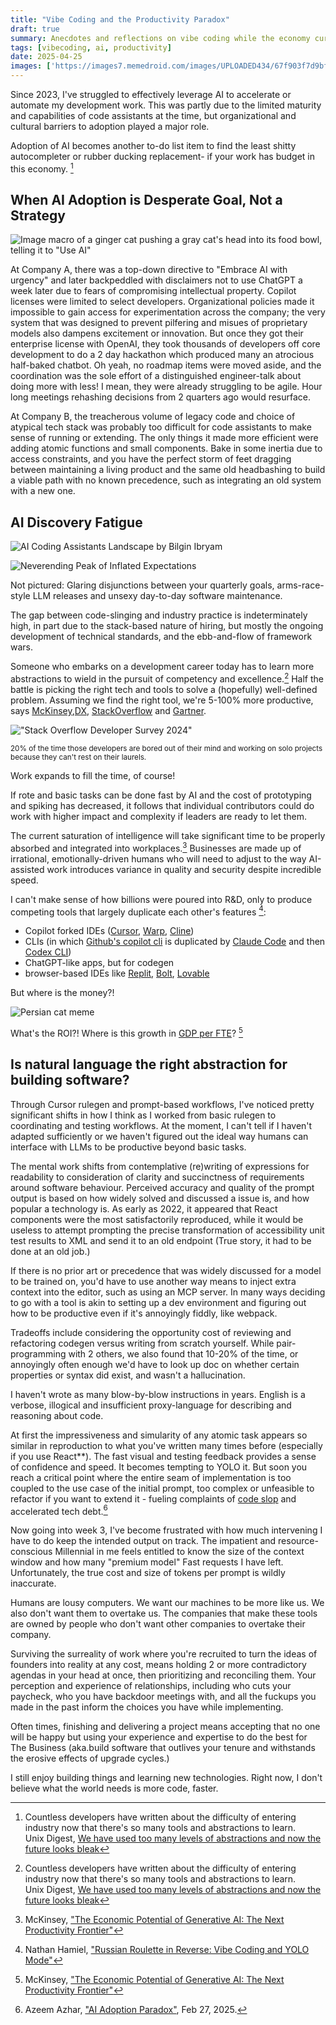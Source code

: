 ```yaml
---
title: "Vibe Coding and the Productivity Paradox"
draft: true
summary: Anecdotes and reflections on vibe coding while the economy curdles.
tags: [vibecoding, ai, productivity]
date: 2025-04-25
images: ['https://images7.memedroid.com/images/UPLOADED434/67f903f7d9bf0.webp']
---
```


Since 2023, I've struggled to effectively leverage AI to accelerate or automate my development work. This was partly due to the limited maturity and capabilities of code assistants at the time, but organizational and cultural barriers to adoption played a major role.

Adoption of AI becomes another to-do list item to find the least shitty autocompleter or rubber ducking replacement- if your work has budget in this economy. [^1]

## When AI Adoption is Desperate Goal, Not a Strategy

![Image macro of a ginger cat pushing a gray cat's head into its food bowl, telling it to "Use AI"](/static/images/blog/vibe-coding-productivity-paradox/catfood-ai.png)

At Company A, there was a top-down directive to "Embrace AI with urgency" and later backpeddled with disclaimers not to use ChatGPT a week later due to fears of compromising intellectual property. Copilot licenses were limited to select developers. Organizational policies made it impossible to gain access for experimentation across the company; the very system that was designed to prevent pilfering and misues of proprietary models also dampens excitement or innovation. But once they got their enterprise license with OpenAI, they took thousands of developers off core development to do a 2 day hackathon which produced many an atrocious half-baked chatbot. Oh yeah, no roadmap items were moved aside, and the coordination was the sole effort of a distinguished engineer-talk about doing more with less! I mean, they were already struggling to be agile. Hour long meetings rehashing decisions from 2 quarters ago would resurface.

At Company B, the treacherous volume of legacy code and choice of atypical tech stack was probably too difficult for code assistants to make sense of running or extending. The only things it made more efficient were adding atomic functions and small components. Bake in some inertia due to access constraints, and you have the perfect storm of feet dragging between maintaining a living product and the same old headbashing to build a viable path with no known precedence, such as integrating an old system with a new one.

## AI Discovery Fatigue 

<div className="flex flex-col md:flex-row gap-1">

<img src="https://substackcdn.com/image/fetch/f_auto,q_auto:good,fl_progressive:steep/https%3A%2F%2Fsubstack-post-media.s3.amazonaws.com%2Fpublic%2Fimages%2F691ea276-3b0e-487e-8fe3-5bd75ae0eb68_4464x4050.png" alt="AI Coding Assistants Landscape by Bilgin Ibryam" width={400} height={400} />

![Neverending Peak of Inflated Expectations](https://miro.medium.com/v2/resize:fit:1400/format:webp/1*z-09J8EwVu1vjFvjsboT_Q.png)

</div>

Not pictured: Glaring disjunctions between your quarterly goals, arms-race-style LLM releases and unsexy day-to-day software maintenance. 

The gap between code-slinging and industry practice is indeterminately high, in part due to the stack-based nature of hiring, but mostly the ongoing development of technical standards, and the ebb-and-flow of framework wars. 

Someone who embarks on a development career today has to learn more abstractions to wield in the pursuit of competency and excellence.[^1] Half the battle is picking the right tech and tools to solve a (hopefully) well-defined problem. Assuming we find the right tool, we're 5-100% more productive, says [McKinsey](https://www.mckinsey.com/capabilities/mckinsey-digital/our-insights/unleashing-developer-productivity-with-generative-ai),[DX](https://getdx.com/blog/ai-is-the-future-but-productivity-matters-more-than-ever/), [StackOverflow](https://stackoverflow.blog/2024/05/29/developers-get-by-with-a-little-help-from-ai-stack-overflow-knows-code-assistant-pulse-survey-results/) and [Gartner](https://www.gartner.com/doc/reprints?id=1-28J5Z00&ct=20240710&st=sb). 

!["Stack Overflow Developer Survey 2024"](https://cdn.stackoverflow.co/images/jo7n4k8s/production/30fe04b2a688fc0e917201eb9128a8f7683995ca-2400x1257.png?auto=format)

<small>20% of the time those developers are bored out of their mind and working on solo projects because they can't rest on their laurels.</small>

Work expands to fill the time, of course! 

If rote and basic tasks can be done fast by AI and the cost of prototyping and spiking has decreased, it follows that individual contributors could do work with higher impact and complexity if leaders are ready to let them.

The current saturation of intelligence will take significant time to be properly absorbed and integrated into workplaces.[^5] Businesses are made up of irrational, emotionally-driven humans who will need to adjust to the way AI-assisted work introduces variance in quality and security despite incredible speed.

I can't make sense of how billions were poured into R&D, only to produce competing tools that largely duplicate each other's features [^3]:

- Copilot forked IDEs ([Cursor](https://www.cursor.com/), [Warp](https://www.warp.dev/), [Cline](https://www.cline.dev/))
- CLIs (in which [Github's copilot cli](https://github.com/features/copilot) is duplicated by [Claude Code](https://github.com/anthropics/anthropic-codex) and then [Codex CLI](https://github.com/openai/codex-cli))
- ChatGPT-like apps, but for codegen
- browser-based IDEs like [Replit](https://replit.com/), [Bolt](https://bolt.new), [Lovable](https://www.lovable.dev/)


<span className="text-xl font-bold">But where is the money?!</span> 

![Persian cat meme](https://media1.tenor.com/m/mOR-MnUI3QEAAAAC/confused-white-persian-guardian.gif)

What's the ROI?! Where is this growth in [GDP per FTE](https://www.mckinsey.com/~/media/mckinsey/business%20functions/mckinsey%20digital/our%20insights/the%20economic%20potential%20of%20generative%20ai%20the%20next%20productivity%20frontier/the-economic-potential-of-generative-ai-the-next-productivity-frontier.pdf)? [^5]


## Is natural language the right abstraction for building software?

<LinkCard 
    title="@usrrname/cursorrules"
    image="https://usrrname.github.io/cursorrules/img/sara-gets-playful-with-vicodin.jpg"
    description="The article you're reading was inspired by my recent attempt to build a standard library in Cursor in order to keep up with the joneses." 
    url="https://github.com/usrrname/cursorrules" />

<LinkCard 
    title="Agentic AI Workflow Woes"
    image=""
    description="A deeper look at problems I had with setting up an agentic workflow in Cursor." 
    url="https://usrrname.github.io/cursorrules" />

Through Cursor rulegen and prompt-based workflows, I've noticed pretty significant shifts in how I think as I worked from basic rulegen to coordinating and testing workflows. At the moment, I can't tell if I haven't adapted sufficiently or we haven't figured out the ideal way humans can interface with LLMs to be productive beyond basic tasks.

The mental work shifts from contemplative (re)writing of expressions for readability to consideration of clarity and succinctness of requirements around software behaviour. Perceived accuracy and quality of the prompt output is based on how widely solved and discussed a issue is, and how popular a technology is. As early as 2022, it appeared that React components were the most satisfactorily reproduced, while it would be useless to attempt prompting the precise transformation of accessibility unit test results to XML and send it to an old endpoint (True story, it had to be done at an old job.) 

If there is no prior art or precedence that was widely discussed for a model to be trained on, you'd have to use another way means to inject extra context into the editor, such as using an MCP server. In many ways deciding to go with a tool is akin to setting up a dev environment and figuring out how to be productive even if it's annoyingly fiddly, like webpack.

Tradeoffs include considering the opportunity cost of reviewing and refactoring codegen versus writing from scratch yourself. While pair-programming with 2 others, we also found that 10-20% of the time, or annoyingly often enough we'd have to look up doc on whether certain properties or syntax did exist, and wasn't a hallucination. 

I haven't wrote as many blow-by-blow instructions in years. English is a verbose, illogical and insufficient proxy-language for describing and reasoning about code. 

At first the impressiveness and simularity of any atomic task appears so similar in reproduction to what you've written many times before (especially if you use React**). The fast visual and testing feedback provides a sense of confidence and speed. It becomes tempting to YOLO it. But soon you reach a critical point where the entire seam of implementation is too coupled to the use case of the initial prompt, too complex or unfeasible to refactor if you want to extend it - fueling complaints of [code slop](https://perilous.tech/2025/03/28/russian-roulette-in-reverse-vibe-coding-and-yolo-mode/) and accelerated tech debt.[^4]

Now going into week 3, I've become frustrated with how much intervening I have to do keep the intended output on track. The impatient and resource-conscious Millennial in me feels entitled to know the size of the context window and how many "premium model" Fast requests I have left. Unfortunately, the true cost and size of tokens per prompt is wildly inaccurate. 

Humans are lousy computers. We want our machines to be more like us. We also don't want them to overtake us. The companies that make these tools are owned by people who don't want other companies to overtake their company.

Surviving the surreality of work where you're recruited to turn the ideas of founders into reality at any cost, means holding 2 or more contradictory agendas in your head at once, then prioritizing and reconciling them. Your perception and experience of relationships, including who cuts your paycheck, who you have backdoor meetings with, and all the fuckups you made in the past inform the choices you have while implementing.



Often times, finishing and delivering a project means accepting that no one will be happy but using your experience and expertise to do the best for The Business (aka.build software that outlives your tenure and withstands the erosive effects of upgrade cycles.) 

I still enjoy building things and learning new technologies. Right now, I don't believe what the world needs is more code, faster. 


[^1]: Countless developers have written about the difficulty of entering industry now that there's so many tools and abstractions to learn. <br />
Unix Digest, [We have used too many levels of abstractions and now the future looks bleak](https://unixdigest.com/articles/we-have-used-too-many-levels-of-abstractions-and-now-the-future-looks-bleak.html)

[^2]: [Geoff Huntley](https://ghuntley.com/redlining/) argues that $500-1000/month should be alloted per dev to take full advantage of the latest tools. I'm not sure most orgs and startups have that kind of budget. THere's also something bothersome about being dependent on a SaaS subscription to work at industry level.

[^3]: Nathan Hamiel, ["Russian Roulette in Reverse: Vibe Coding and YOLO Mode"](https://perilous.tech/2025/03/28/russian-roulette-in-reverse-vibe-coding-and-yolo-mode/)

[^4]: Azeem Azhar, ["AI Adoption Paradox"](https://www.exponentialview.co/p/ais-productivity-paradox-how-it-might), Feb 27, 2025.

[^5]: McKinsey, ["The Economic Potential of Generative AI: The Next Productivity Frontier"](https://www.mckinsey.com/~/media/mckinsey/business%20functions/mckinsey%20digital/our%20insights/the%20economic%20potential%20of%20generative%20ai%20the%20next%20productivity%20frontier/the-economic-potential-of-generative-ai-the-next-productivity-frontier.pdf)